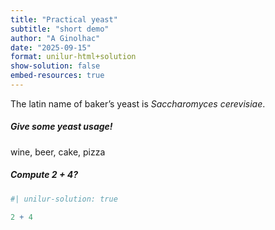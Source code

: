 ```yaml
---
title: "Practical yeast"
subtitle: "short demo"
author: "A Ginolhac"
date: "2025-09-15"
format: unilur-html+solution
show-solution: false
embed-resources: true
---
```



The latin name of baker's yeast is _Saccharomyces cerevisiae_.

##### Give some yeast usage!

::: unilur-solution

wine, beer, cake, pizza
:::


##### Compute 2 + 4?

```r
#| unilur-solution: true

2 + 4
```

